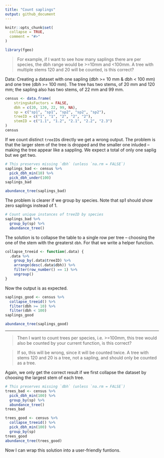 ```yaml
---
title: "Count saplings"
output: github_document
---
```


```r
knitr::opts_chunk$set(
  collapse = TRUE,
  comment = "#>"
)
```


```r
library(fgeo)
```

> For example, if I want to see how many saplings there are per species, the
dbh range would be >=10mm and <100mm. A tree with multiple stems 120 and 20 will be counted, is this correct?

Data: Creating a dataset with one sapling (dbh >= 10 mm & dbh < 100 mm) and one tree (dbh >= 100 mm). The tree has two stems, of 20 mm and 120 mm; the sapling also has two stems, of 22 mm and 99 mm. 

```r
census <- data.frame(
    stringsAsFactors = FALSE,
    dbh = c(20, 120, 22, 99, NA),
    sp = c("sp1", "sp1", "sp2", "sp2", "sp2"),
    treeID = c("1", "1", "2", "2", "2"),
    stemID = c("1.1", "1.2", "2.1", "2.2", "2.3")
)
census
```

If we count distinct `treeID`s directly we get a wrong output. The problem is that the larger stem of the tree is dropped and the smaller one inluded -- making the tree appear like a sappling. We expect a total of only one saplig but we get two.

```r
# This preserves missing `dbh` (unless `na.rm = FALSE`)
saplings_bad <- census %>% 
  pick_dbh_min(10) %>% 
  pick_dbh_under(100)
saplings_bad

abundance_tree(saplings_bad)
```

The problem is clearer if we group by species. Note that sp1 should show zero saplings instead of 1.

```r
# Count unique instances of treeID by species
saplings_bad %>% 
  group_by(sp) %>% 
  abundance_tree()
```

The solution is to collapse the table to a single row per tree -- choosing the one of the stem with the greaterst `dbh`. For that we write a helper function.

```r
collapse_treeid <- function(.data) {
  .data %>% 
    group_by(.data$treeID) %>% 
    arrange(desc(.data$dbh)) %>% 
    filter(row_number() == 1) %>% 
    ungroup()
}
```

Now the output is as expected.

```r
saplings_good <- census %>% 
  collapse_treeid() %>% 
  filter(dbh >= 10) %>% 
  filter(dbh < 100)
saplings_good

abundance_tree(saplings_good)
```

---

> Then I want to count trees per species, i.e. >=100mm, this tree would also be counted by your current function, is this correct?

> If so, this will be wrong, since it will be counted twice. A tree with stems 120 and 20 is a tree, not a sapling, and should only be counted as a tree.

Again, we only get the correct result if we first collapse the dataset by choosing the largest stem of each tree.

```r
# This preserves missing `dbh` (unless `na.rm = FALSE`)
trees_bad <- census %>% 
  pick_dbh_min(100) %>% 
  group_by(sp) %>% 
  abundance_tree()
trees_bad

trees_good <- census %>% 
  collapse_treeid() %>% 
  pick_dbh_min(100) %>% 
  group_by(sp)
trees_good
abundance_tree(trees_good)
```

Now I can wrap this solution into a user-friendly funtions. 
